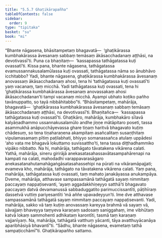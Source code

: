 ```yaml
---
title: "5.5.7 Ghaṭikārapañha"
tableOfContents: false
sidebar:
  order: 9
type: "tipitaka"
basket: "su"
book: "mi"
---
```



<DynamicBreadcrumb />

<Division number="166" book="mi">

<Paragraph number="991" book="mi">
“Bhante nāgasena, bhāsitampetaṃ bhagavatā—  ‘ghaṭikārassa kumbhakārassa āvesanaṃ sabbaṃ temāsaṃ ākāsacchadanaṃ aṭṭhāsi, na devotivassī’ti. Puna ca bhaṇitaṃ—  ‘kassapassa tathāgatassa kuṭi ovassatī’ti. Kissa pana, bhante nāgasena, tathāgatassa evamussannakusalamūlassa kuṭi ovassati, tathāgatassa nāma so ānubhāvo icchitabbo? Yadi, bhante nāgasena, ghaṭikārassa kumbhakārassa āvesanaṃ anovassaṃ ākāsacchadanaṃ ahosi, tena hi ‘tathāgatassa kuṭi ovassatī’ti yaṃ vacanaṃ, taṃ micchā. Yadi tathāgatassa kuṭi ovassati, tena hi ‘ghaṭikārassa kumbhakārassa āvesanaṃ anovassakaṃ ahosi ākāsacchadanan’ti tampi vacanaṃ micchā. Ayampi ubhato koṭiko pañho tavānuppatto, so tayā nibbāhitabbo”ti.
</Paragraph>

<Paragraph number="992" book="mi">
“Bhāsitampetaṃ, mahārāja, bhagavatā—  ‘ghaṭikārassa kumbhakārassa āvesanaṃ sabbaṃ temāsaṃ ākāsacchadanaṃ aṭṭhāsi, na devotivassī’ti. Bhaṇitañca—  ‘kassapassa tathāgatassa kuṭi ovassatī’ti. Ghaṭikāro, mahārāja, kumbhakāro sīlavā kalyāṇadhammo ussannakusalamūlo andhe jiṇṇe mātāpitaro poseti, tassa asammukhā anāpucchāyevassa ghare tiṇaṃ haritvā bhagavato kuṭiṃ chādesuṃ, so tena tiṇaharaṇena akampitaṃ asañcalitaṃ susaṇṭhitaṃ vipulamasamaṃ pītiṃ paṭilabhati, bhiyyo somanassañca atulaṃ uppādesi ‘aho vata me bhagavā lokuttamo suvissattho’ti, tena tassa diṭṭhadhammiko vipāko nibbatto. Na hi, mahārāja, tathāgato tāvatakena vikārena calati.
</Paragraph>

<Paragraph number="993" book="mi">
Yathā, mahārāja, sineru girirājā anekasatasahassavātasampahārenapi na kampati na calati, mahodadhi varappavarasāgaro anekasatanahutamahāgaṅgāsatasahassehipi na pūrati na vikāramāpajjati; evameva kho, mahārāja, tathāgato na tāvatakena vikārena calati.
</Paragraph>

<Paragraph number="994" book="mi">
Yaṃ pana, mahārāja, tathāgatassa kuṭi ovassati, taṃ mahato janakāyassa anukampāya. Dveme, mahārāja, atthavase sampassamānā tathāgatā sayaṃ nimmitaṃ paccayaṃ nappaṭisevanti, ‘ayaṃ aggadakkhiṇeyyo satthā’ti bhagavato paccayaṃ datvā devamanussā sabbaduggatito parimuccissantīti, pāṭihīraṃ dassetvā vuttiṃ pariyesantīti ‘mā aññe upavadeyyun’ti. Ime dve atthavase sampassamānā tathāgatā sayaṃ nimmitaṃ paccayaṃ nappaṭisevanti. Yadi, mahārāja, sakko vā taṃ kuṭiṃ anovassaṃ kareyya brahmā vā sayaṃ vā, sāvajjaṃ bhaveyya taṃyeva karaṇaṃ sadosaṃ saniggahaṃ, ime vibhūtaṃ katvā lokaṃ sammohenti adhikataṃ karontīti, tasmā taṃ karaṇaṃ vajjanīyaṃ. Na, mahārāja, tathāgatā vatthuṃ yācanti, tāya avatthuyācanāya aparibhāsiyā bhavantī”ti. “Sādhu, bhante nāgasena, evametaṃ tathā sampaṭicchāmī”ti.

</Paragraph>
</Division>

<Paragraph number="995" type="center" book="mi">
Ghaṭikārapañho sattamo.
</Paragraph>
